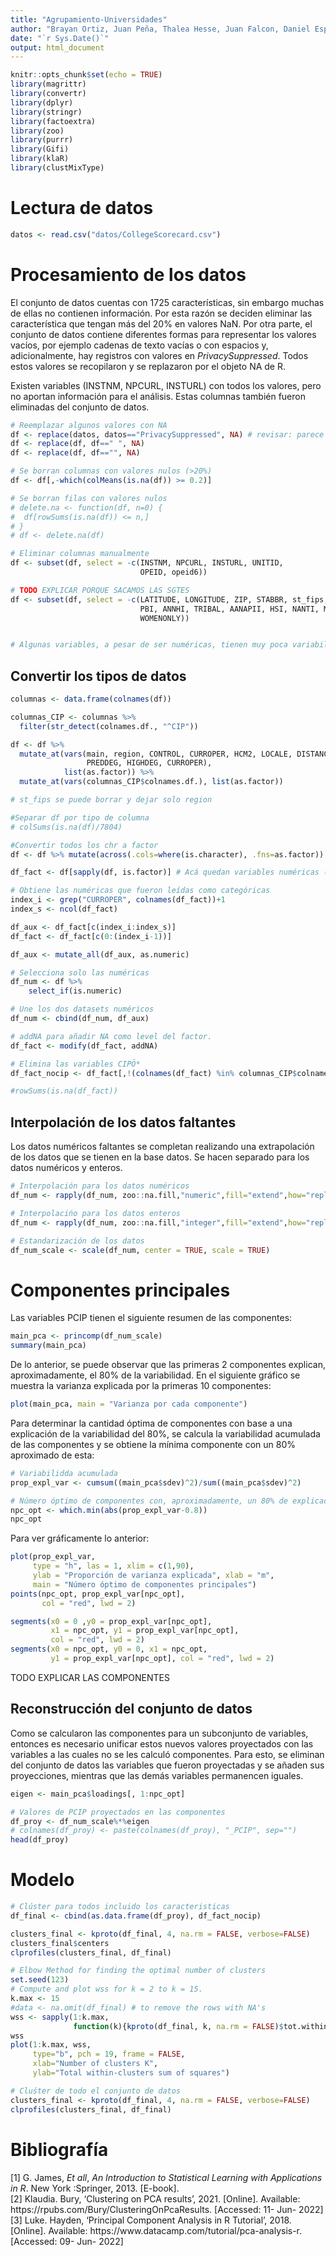 ```yaml
---
title: "Agrupamiento-Universidades"
author: "Brayan Ortiz, Juan Peña, Thalea Hesse, Juan Falcon, Daniel Espinal"
date: "`r Sys.Date()`"
output: html_document
---
```


```r
knitr::opts_chunk$set(echo = TRUE)
library(magrittr)
library(convertr)
library(dplyr)
library(stringr)
library(factoextra)
library(zoo)
library(purrr)
library(Gifi)
library(klaR)
library(clustMixType)
```


# Lectura de datos

```r
datos <- read.csv("datos/CollegeScorecard.csv")
```

# Procesamiento de los datos

El conjunto de datos cuentas con 1725 características, sin embargo muchas de ellas no contienen información. Por esta razón se deciden eliminar las característica que tengan más del 20% en valores NaN. Por otra parte, el conjunto de datos contiene diferentes formas para representar los valores vacíos, por ejemplo cadenas de texto vacías o con espacios y, adicionalmente, hay registros con valores en *PrivacySuppressed*. Todos estos valores se recopilaron y se replazaron por el objeto NA de R.  

Existen variables (INSTNM, NPCURL, INSTURL) con todos los valores, pero no aportan información para el análisis. Estas columnas también fueron eliminadas del conjunto de datos.


```r
# Reemplazar algunos valores con NA
df <- replace(datos, datos=="PrivacySuppressed", NA) # revisar: parece que quedan como strings
df <- replace(df, df==" ", NA)
df <- replace(df, df=="", NA)

# Se borran columnas con valores nulos (>20%)
df <- df[,-which(colMeans(is.na(df)) >= 0.2)]

# Se borran filas con valores nulos
# delete.na <- function(df, n=0) {
#  df[rowSums(is.na(df)) <= n,]
# }
# df <- delete.na(df)

# Eliminar columnas manualmente
df <- subset(df, select = -c(INSTNM, NPCURL, INSTURL, UNITID, 
                             OPEID, opeid6))

# TODO EXPLICAR PORQUE SACAMOS LAS SGTES
df <- subset(df, select = -c(LATITUDE, LONGITUDE, ZIP, STABBR, st_fips, HBCU, 
                             PBI, ANNHI, TRIBAL, AANAPII, HSI, NANTI, MENONLY, 
                             WOMENONLY))


# Algunas variables, a pesar de ser numéricas, tienen muy poca variabilidad: poolyrs
```

## Convertir los tipos de datos

```r
columnas <- data.frame(colnames(df))

columnas_CIP <- columnas %>% 
  filter(str_detect(colnames.df., "^CIP"))

df <- df %>% 
  mutate_at(vars(main, region, CONTROL, CURROPER, HCM2, LOCALE, DISTANCEONLY,
                 PREDDEG, HIGHDEG, CURROPER), 
            list(as.factor)) %>% 
  mutate_at(vars(columnas_CIP$colnames.df.), list(as.factor))

# st_fips se puede borrar y dejar solo region
```

```r
#Separar df por tipo de columna
# colSums(is.na(df)/7804)

#Convertir todos los chr a factor
df <- df %>% mutate(across(.cols=where(is.character), .fns=as.factor))

df_fact <- df[sapply(df, is.factor)] # Acá quedan variables numéricas (RARO xd)

# Obtiene las numéricas que fueron leídas como categóricas
index_i <- grep("CURROPER", colnames(df_fact))+1
index_s <- ncol(df_fact)

df_aux <- df_fact[c(index_i:index_s)]
df_fact <- df_fact[c(0:(index_i-1))]

df_aux <- mutate_all(df_aux, as.numeric)

# Selecciona solo las numéricas
df_num <- df %>% 
    select_if(is.numeric)

# Une los dos datasets numéricos
df_num <- cbind(df_num, df_aux)

# addNA para añadir NA como level del factor.
df_fact <- modify(df_fact, addNA)

# Elimina las variables CIPÖ*
df_fact_nocip <- df_fact[,!(colnames(df_fact) %in% columnas_CIP$colnames.df.)]

#rowSums(is.na(df_fact))
```
 
## Interpolación de los datos faltantes
Los datos numéricos faltantes se completan realizando una extrapolación de los datos que se tienen en la base datos. Se hacen separado para los datos numéricos y enteros. 

```r
# Interpolación para los datos numéricos
df_num <- rapply(df_num, zoo::na.fill,"numeric",fill="extend",how="replace")

# Interpolacińo para los datos enteros
df_num <- rapply(df_num, zoo::na.fill,"integer",fill="extend",how="replace")

# Estandarización de los datos
df_num_scale <- scale(df_num, center = TRUE, scale = TRUE)
```

# Componentes principales

Las variables PCIP tienen el siguiente resumen de las componentes:  

```r
main_pca <- princomp(df_num_scale)
summary(main_pca)
```
De lo anterior, se puede observar que las primeras 2 componentes explican, aproximadamente, el 80% de la variabilidad. En el siguiente gráfico se muestra la varianza explicada por la primeras 10 componentes: 

```r
plot(main_pca, main = "Varianza por cada componente")
```

Para determinar la cantidad óptima de componentes con base a una explicación de la variabilidad del 80%, se calcula la variabilidad acumulada de las componentes y se obtiene la mínima componente con un 80% aproximado de esta: 

```r
# Variabilidda acumulada
prop_expl_var <- cumsum((main_pca$sdev)^2)/sum((main_pca$sdev)^2)

# Número óptimo de componentes con, aproximadamente, un 80% de explicación de la variabilidad
npc_opt <- which.min(abs(prop_expl_var-0.8))
npc_opt
```

Para ver gráficamente lo anterior: 

```r
plot(prop_expl_var,
     type = "h", las = 1, xlim = c(1,90),
     ylab = "Proporción de varianza explicada", xlab = "m", 
     main = "Número óptimo de componentes principales")
points(npc_opt, prop_expl_var[npc_opt],
       col = "red", lwd = 2)

segments(x0 = 0 ,y0 = prop_expl_var[npc_opt],
         x1 = npc_opt, y1 = prop_expl_var[npc_opt],
         col = "red", lwd = 2)
segments(x0 = npc_opt, y0 = 0, x1 = npc_opt,
         y1 = prop_expl_var[npc_opt], col = "red", lwd = 2)
```

TODO EXPLICAR LAS COMPONENTES

## Reconstrucción del conjunto de datos

Como se calcularon las componentes para un subconjunto de variables, entonces es necesario unificar estos nuevos valores proyectados con las variables a las cuales no se les calculó componentes. Para esto, se eliminan del conjunto de datos las variables que fueron proyectadas y se añaden sus proyecciones, mientras que las demás variables permanencen iguales.
```r
eigen <- main_pca$loadings[, 1:npc_opt]

# Valores de PCIP proyectados en las componentes
df_proy <- df_num_scale%*%eigen
# colnames(df_proy) <- paste(colnames(df_proy), "_PCIP", sep="")
head(df_proy)
```


# Modelo

```r
# Clúster para todos incluido los caracteristicas
df_final <- cbind(as.data.frame(df_proy), df_fact_nocip)

clusters_final <- kproto(df_final, 4, na.rm = FALSE, verbose=FALSE)
clusters_final$centers
clprofiles(clusters_final, df_final)
```
```r
# Elbow Method for finding the optimal number of clusters
set.seed(123)
# Compute and plot wss for k = 2 to k = 15.
k.max <- 15
#data <- na.omit(df_final) # to remove the rows with NA's
wss <- sapply(1:k.max, 
              function(k){kproto(df_final, k, na.rm = FALSE)$tot.withinss})
wss
plot(1:k.max, wss,
     type="b", pch = 19, frame = FALSE, 
     xlab="Number of clusters K",
     ylab="Total within-clusters sum of squares")
```


```r
# Cluśter de todo el conjunto de datos
clusters_final <- kproto(df_final, 4, na.rm = FALSE, verbose=FALSE)
clprofiles(clusters_final, df_final)
```



# Bibliografía

[1] G. James, *Et all*, *An Introduction to Statistical Learning with  Applications in R*. New York :Springer, 2013. [E-book].  
[2] Klaudia. Bury, 'Clustering on PCA results', 2021. [Online]. Available: https://rpubs.com/Bury/ClusteringOnPcaResults. [Accessed: 11- Jun- 2022]
[3] Luke. Hayden, 'Principal Component Analysis in R Tutorial ', 2018. [Online]. Available: https://www.datacamp.com/tutorial/pca-analysis-r. [Accessed: 09- Jun- 2022]
